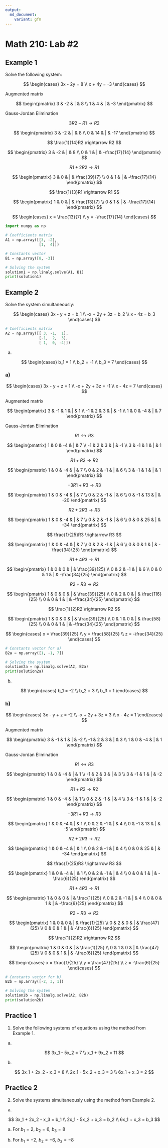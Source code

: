 ```yaml
---
output:
  md_document:
    variant: gfm
---
```


# Math 210: Lab #2

## Example 1

Solve the following system:

$$
\begin{cases}
3x - 2y = 8 \\
x + 4y = -3
\end{cases}
$$

Augmented matrix

$$ \begin{pmatrix}
3 & -2 & | & 8 \\
1 & 4 & | & -3
\end{pmatrix} $$

Gauss-Jordan Elimination

$$ 3R2 - R1 \rightarrow R2 $$

$$ \begin{pmatrix}
3 & -2 & | & 8 \\
0 & 14 & | & -17
\end{pmatrix} $$

$$ \frac{1}{14}R2 \rightarrow R2 $$

$$ \begin{pmatrix}
3 & -2 & | & 8 \\
0 & 1 & | & -\frac{17}{14}
\end{pmatrix} $$

$$ R1 + 2R2 \rightarrow R1 $$

$$ \begin{pmatrix}
3 & 0 & | & \frac{39}{7} \\
0 & 1 & | & -\frac{17}{14}
\end{pmatrix} $$

$$ \frac{1}{3}R1 \rightarrow R1 $$

$$ \begin{pmatrix}
1 & 0 & | & \frac{13}{7} \\
0 & 1 & | & -\frac{17}{14}
\end{pmatrix} $$

$$
\begin{cases}
x = \frac{13}{7} \\
y = -\frac{17}{14}
\end{cases}
$$

```python
import numpy as np

# Coefficients matrix
A1 = np.array([[3, -2],
               [1,  4]])

# Constants vector
B1 = np.array([8, -3])

# Solving the system
solution1 = np.linalg.solve(A1, B1)
print(solution1)
```

## Example 2

Solve the system simultaneously:

$$ \begin{cases}
3x - y + z = b_1 \\
-x + 2y + 3z = b_2 \\
x - 4z = b_3
\end{cases} $$

```python
# Coefficients matrix
A2 = np.array([[ 3, -1,  1],
               [-1,  2,  3],
               [ 1,  0, -4]])
```

a)

$$ \begin{cases}
b_1 = 1 \\
b_2 = -1 \\
b_3 = 7
\end{cases} $$

### a)

$$ \begin{cases}
3x - y + z = 1 \\
-x + 2y + 3z = -1 \\
x - 4z = 7
\end{cases} $$

Augmented matrix

$$ \begin{pmatrix}
3 & -1 & 1 & | & 1 \\
-1 & 2 & 3 & | & -1 \\
1 & 0 & -4 & | & 7
\end{pmatrix} $$

Gauss-Jordan Elimination

$$ R1 \leftrightarrow R3 $$

$$ \begin{pmatrix}
1 & 0 & -4 & | & 7 \\
-1 & 2 & 3 & | & -1 \\
3 & -1 & 1 & | & 1
\end{pmatrix} $$

$$ R1 + R2 \rightarrow R2 $$

$$ \begin{pmatrix}
1 & 0 & -4 & | & 7 \\
0 & 2 & -1 & | & 6 \\
3 & -1 & 1 & | & 1
\end{pmatrix} $$

$$ -3R1 + R3 \rightarrow R3 $$

$$ \begin{pmatrix}
1 & 0 & -4 & | & 7 \\
0 & 2 & -1 & | & 6 \\
0 & -1 & 13 & | & -20
\end{pmatrix} $$

$$ R2 + 2R3 \rightarrow R3 $$

$$ \begin{pmatrix}
1 & 0 & -4 & | & 7 \\
0 & 2 & -1 & | & 6 \\
0 & 0 & 25 & | & -34
\end{pmatrix} $$

$$ \frac{1}{25}R3 \rightarrow R3 $$

$$ \begin{pmatrix}
1 & 0 & -4 & | & 7 \\
0 & 2 & -1 & | & 6 \\
0 & 0 & 1 & | & -\frac{34}{25}
\end{pmatrix} $$

$$ R1 + 4R3 \rightarrow R1 $$

$$ \begin{pmatrix}
1 & 0 & 0 & | & \frac{39}{25} \\
0 & 2 & -1 & | & 6 \\
0 & 0 & 1 & | & -\frac{34}{25}
\end{pmatrix} $$

$$ R2 + R3 \rightarrow R2 $$

$$ \begin{pmatrix}
1 & 0 & 0 & | & \frac{39}{25} \\
0 & 2 & 0 & | & \frac{116}{25} \\
0 & 0 & 1 & | & -\frac{34}{25}
\end{pmatrix} $$

$$ \frac{1}{2}R2 \rightarrow R2 $$

$$ \begin{pmatrix}
1 & 0 & 0 & | & \frac{39}{25} \\
0 & 1 & 0 & | & \frac{58}{25} \\
0 & 0 & 1 & | & -\frac{34}{25}
\end{pmatrix} $$

$$
\begin{cases}
x = \frac{39}{25} \\
y = \frac{58}{25} \\
z = -\frac{34}{25}
\end{cases}
$$

```python
# Constants vector for a)
B2a = np.array([1, -1, 7])

# Solving the system
solution2a = np.linalg.solve(A2, B2a)
print(solution2a)
```

b)

$$ \begin{cases}
b_1 = -2 \\
b_2 = 3 \\
b_3 = 1
\end{cases} $$

### b)

$$ \begin{cases}
3x - y + z = -2 \\
-x + 2y + 3z = 3 \\
x - 4z = 1
\end{cases} $$

Augmented matrix

$$ \begin{pmatrix}
3 & -1 & 1 & | & -2 \\
-1 & 2 & 3 & | & 3 \\
1 & 0 & -4 & | & 1
\end{pmatrix} $$

Gauss-Jordan Elimination

$$ R1 \leftrightarrow R3 $$

$$
\begin{pmatrix}
1 & 0 & -4 & | & 1 \\
-1 & 2 & 3 & | & 3 \\
3 & -1 & 1 & | & -2
\end{pmatrix}
$$

$$ R1 + R2 \rightarrow R2 $$

$$
\begin{pmatrix}
1 & 0 & -4 & | & 1 \\
0 & 2 & -1 & | & 4 \\
3 & -1 & 1 & | & -2
\end{pmatrix}
$$

$$ -3R1 + R3 \rightarrow R3 $$

$$
\begin{pmatrix}
1 & 0 & -4 & | & 1 \\
0 & 2 & -1 & | & 4 \\
0 & -1 & 13 & | & -5
\end{pmatrix}
$$

$$ R2 + 2R3 \rightarrow R2 $$

$$
\begin{pmatrix}
1 & 0 & -4 & | & 1 \\
0 & 2 & -1 & | & 4 \\
0 & 0 & 25 & | & -34
\end{pmatrix}
$$

$$ \frac{1}{25}R3 \rightarrow R3 $$

$$
\begin{pmatrix}
1 & 0 & -4 & | & 1 \\
0 & 2 & -1 & | & 4 \\
0 & 0 & 1 & | & -\frac{6}{25}
\end{pmatrix}
$$

$$ R1 + 4R3 \rightarrow R1 $$

$$
\begin{pmatrix}
1 & 0 & 0 & | & \frac{1}{25} \\
0 & 2 & -1 & | & 4 \\
0 & 0 & 1 & | & -\frac{6}{25}
\end{pmatrix}
$$

$$ R2 + R3 \rightarrow R2 $$

$$
\begin{pmatrix}
1 & 0 & 0 & | & \frac{1}{25} \\
0 & 2 & 0 & | & \frac{47}{25} \\
0 & 0 & 1 & | & -\frac{6}{25}
\end{pmatrix}
$$

$$ \frac{1}{2}R2 \rightarrow R2 $$

$$
\begin{pmatrix}
1 & 0 & 0 & | & \frac{1}{25} \\
0 & 1 & 0 & | & \frac{47}{25} \\
0 & 0 & 1 & | & -\frac{6}{25}
\end{pmatrix}
$$

$$
\begin{cases}
x = \frac{1}{25} \\
y = \frac{47}{25} \\
z = -\frac{6}{25}
\end{cases}
$$

```python
# Constants vector for b)
B2b = np.array([-2, 3, 1])

# Solving the system
solution2b = np.linalg.solve(A2, B2b)
print(solution2b)
```

## Practice 1

1. Solve the following systems of equations using the method from Example 1.

a)

$$
3x_1 - 5x_2 = 7 \\
x_1 + 9x_2 = 11
$$

b)

$$
3x_1 + 2x_2 - x_3 = 8 \\
2x_1 - 5x_2 + x_3 = 3 \\
6x_1 + x_3 = 2
$$

## Practice 2

2. Solve the systems simultaneously using the method from Example 2.

a)

$$
3x_1 + 2x_2 - x_3 = b_1 \\
2x_1 - 5x_2 + x_3 = b_2 \\
6x_1 + x_3 = b_3
$$

a) For $b_1 = 2$, $b_2 = 6$, $b_3 = 8$

b) For $b_1 = -2$, $b_2 = -6$, $b_3 = -8$

